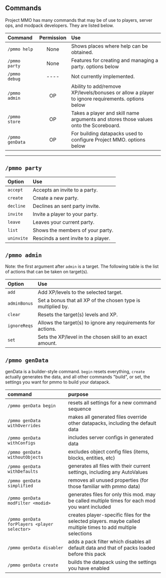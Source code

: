 ## Commands
Project MMO has many commands that may be of use to players, server ops, and modpack developers. They are listed below.

|Command|Permission| Use                                                                                                                      |
|:---|:---:|:-------------------------------------------------------------------------------------------------------------------------|
|`/pmmo help`| None | Shows places where help can be obtained.                                                                                 |
|`/pmmo party`| None | Features for creating and managing a party. options below                                         |
|`/pmmo debug`| ---- | Not currently implemented.                                                                                               |
|`/pmmo admin`|  OP  | Ability to add/remove XP/levels/bonuses or allow a player to ignore requirements. options below   |
|`/pmmo store`|  OP  | Takes a player and skill name arguments and stores those values onto the Scoreboard.                                     |
|`/pmmo genData`|  OP  | For building datapacks used to configure Project MMO. options below|

-----

## `/pmmo party`

|Option|Use|
|:---|:---|
|`accept`| Accepts an invite to a party.|
|`create`| Create a new party.|
|`decline`| Declines an sent party invite.|
|`invite`| Invite a player to your party.|
|`leave`| Leaves your current party.|
|`list`| Shows the members of your party.|
|`uninvite`| Rescinds a sent invite to a player.|

## `/pmmo admin`
Note: the first argument after `admin` is a target. The following table is the list of actions that can be taken on target(s).

|Option|Use|
|:---|:---|
|`add`| Add XP/levels to the selected target.|
|`adminBonus`| Set a bonus that all XP of the chosen type is multiplied by.|
|`clear`| Resets the target(s) levels and XP.|
|`ignoreReqs`| Allows the target(s) to ignore any requirements for actions.|
|`set`| Sets the XP/level in the chosen skill to an exact amount.|

## `/pmmo genData`
genData is a builder-style command.  `begin` resets everything, `create` actually generates the data, and all other commands "build", or set, the settings you want for pmmo to build your datapack.

| command                                      | purpose                                                                                                        |
|:---------------------------------------------|:---------------------------------------------------------------------------------------------------------------|
| `/pmmo genData begin`                        | resets all settings for a new command sequence                                                                 |
| `/pmmo genData withOverrides`                | makes all generated files override other datapacks, including the default data                                 |
| `/pmmo genData withConfigs`                  | includes server configs in generated data                                                                      |
| `/pmmo genData withoutObjects`               | excludes object config files (items, blocks, entities, etc)                                                    |
| `/pmmo genData withDefaults`                 | generates all files with their current settings, including any AutoValues                                      |
| `/pmmo genData simplified`                   | removes all unused properties (for those familiar with pmmo data)                                              |
| `/pmmo genData modFilter <modid>`            | generates files for only this mod.  may be called multiple times for each mod you want included                |
| `/pmmo genData forPlayers <player selector>` | creates player-specific files for the selected players. maybe called multiple times to add multiple selections |
| `/pmmo genData disabler`                     | adds a pack filter which disables all default data and that of packs loaded before this pack                   |
| `/pmmo genData create`                       | builds the datapack using the settings you have enabled                                                        |